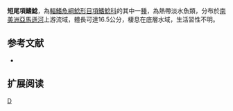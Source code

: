 {{Speciesbox 
| taxon = Auchenipterus brachyurus
| status = NE
| status_system = IUCN3.1
| authority = [[Cope|Cope]], 1878
| synonyms = *''Euanemus brachyurus'', Cope, 1878 
}}
'''短尾項鰭鯰'''，為[[輻鰭魚綱|輻鰭魚綱]][[鯰形目|鯰形目]][[項鰭鯰科|項鰭鯰科]]的其中一[[種|種]]，為熱帶淡水魚類，分布於[[南美洲|南美洲]][[亞馬遜河|亞馬遜河]]上游流域，體長可達16.5公分，棲息在底層水域，生活習性不明。

==参考文献==
*{{FishBase_species|genus=Auchenipterus|species=brachyurus|year=2015|month=4}}

== 扩展阅读 ==
{{refbegin}}
{{wikispecies-inline|Auchenipterus brachyurus|短尾項鰭鯰}}
{{refend}}
{{Taxonbar|from=Q6429643}}

[[Category:項鰭鯰屬|D]]